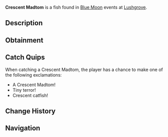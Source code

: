 {{FishInfobox
|image          = Crescent Madtom.png
|rarity         = Rare
|sea            = Second Sea
|location       = [[Blue Moon - Second Sea]]
|sublocation    = 
|sources        = Fishing Rod
|radar_location = 
|prog_speed     = +20
|xp             = 3820
|weather        = Rain
|time           = 
|season         = Winter
|bait           = Lushrooms
|base_weight    = 9
|base_value     = 1425
|weight_range   = 6
|base_chance    = 80
|base_resil     = 50
}}
'''Crescent Madtom''' is a {{Rarity|Rare}} fish found in [[Blue Moon]] events at [[Lushgrove]].

== Description ==
{{Description|A small, feisty fish with glowing eyes, darting through the tides.|Bestiary Entry}}

== Obtainment ==
{{Description|It flails where the rain feeds the water's heart.|Bestiary Hint}}
{{Fish Availability|
Blue Moon/Second Sea
|top_rods      = 
Trident Rod\157512.32\157210.94;
Free Spirit Rod\156808.61\94688.77;
Leviathan's Fang Rod\154833.22\154235.61;
Training Rod\150803.89\182886.88;
Azure Of Lagoon\145809.32\130697.31;
Flimsy Rod\141146.38\141146.38;
Resourceful Rod\122148.42\118886.78;
Egg Rod\131560.02\147530.16;
Verdant Shear Rod\130187.56\145991.1;
Blazebringer Rod\127874.79\143718.54;
No-Life Rod\122351.65\122148.22;
Seraphic Rod\111849.32\111635.31;
Ethereal Prism Rod\110545.56\109847.54;
Challenger's Rod\107681.29\107498.45;
Rod Of The Forgotten Fang\106932.84\106730.61;
Depthseeker Rod\106211.03\106073.6;
Rod Of The Exalted One\105449.39\105138.84;
Avalanche Rod\104600.13\104468.23;
Rod Of The Depths\104590.39\104400.27;
Volcanic Rod\104329.56\104169.15;
Zeus Rod\103911.66\103751.89;
Steady Rod\98194.41\98004.45
|recommended   = Free Spirit Rod
}}

== Catch Quips ==
When catching a Crescent Madtom, the player has a chance to make one of the following exclamations:
* A Crescent Madtom!
* Tiny terror!
* Crescent catfish!

== Change History ==
{{Change History|{{subst:Current Version}}}}

== Navigation ==
{{Fish Navbox|Blue Moon - Second Sea}}